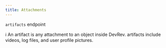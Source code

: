 ```yaml
---
title: Attachments
---
```

`artifacts` endpoint

ℹ️ An artifact is any attachment to an object inside DevRev. artifacts include videos, log files, and user profile pictures.